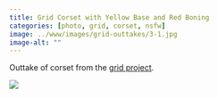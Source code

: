 ```yaml
---
title: Grid Corset with Yellow Base and Red Boning
categories: [photo, grid, corset, nsfw]
image: ../www/images/grid-outtakes/3-1.jpg
image-alt: ""
---
```


Outtake of corset from the [grid project](/posts/2025-01-27_grid-project.html).

![](../www/images/grid-outtakes/3-1.jpg)

